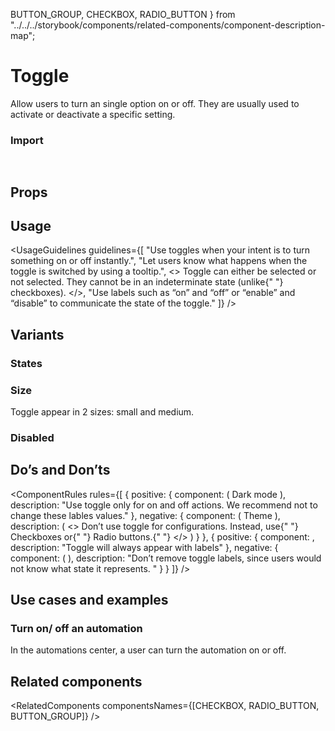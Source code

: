   BUTTON_GROUP,
  CHECKBOX,
  RADIO_BUTTON
} from "../../../storybook/components/related-components/component-description-map";

<Meta of={ToggleStories} />

# Toggle

Allow users to turn an single option on or off. They are usually used to activate or deactivate a specific setting.

<Canvas of={ToggleStories.Overview} />

### Import

```js
import { Toggle } from "@vibe/core";
```

## Props

<PropsTable />

## Usage

<UsageGuidelines
  guidelines={[
    "Use toggles when your intent is to turn something on or off instantly.",
    "Let users know what happens when the toggle is switched by using a tooltip.",
    <>
      Toggle can either be selected or not selected. They cannot be in an indeterminate state (unlike{" "}
      <StorybookLink page="Components/Checkbox">checkboxes</StorybookLink>).
    </>,
    "Use labels such as “on” and “off” or “enable” and “disable” to communicate the state of the toggle."
  ]}
/>

<TipOtherComponents />

## Variants

### States

<Canvas of={ToggleStories.States} />

### Size

Toggle appear in 2 sizes: small and medium.

<Canvas of={ToggleStories.Size} />

### Disabled

<Canvas of={ToggleStories.Disabled} />

## Do’s and Don’ts

<ComponentRules
  rules={[
    {
      positive: {
        component: (
          <Flex gap="large">
            Dark mode <Toggle />
          </Flex>
        ),
        description: "Use toggle only for on and off actions. We recommend not to change these lables values."
      },
      negative: {
        component: (
          <Flex gap="large">
            Theme <Toggle offOverrideText="Light mode" onOverrideText="Dark mode" />
          </Flex>
        ),
        description: (
          <>
            Don’t use toggle for configurations. Instead, use{" "}
            <StorybookLink page="Components/Checkbox">Checkboxes</StorybookLink> or{" "}
            <StorybookLink page="Components/RadioButton">Radio buttons.</StorybookLink>{" "}
          </>
        )
      }
    },
    {
      positive: {
        component: <Toggle />,
        description: "Toggle will always appear with labels"
      },
      negative: {
        component: (
          <Flex direction="column" gap="medium" align="start">
            <Toggle offOverrideText="" />
            <Toggle areLabelsHidden />
          </Flex>
        ),
        description: "Don’t remove toggle labels, since users would not know what state it represents. "
      }
    }
  ]}
/>

## Use cases and examples

### Turn on/ off an automation

In the automations center, a user can turn the automation on or off.

<Canvas of={ToggleStories.TurnOnOffAnAutomation} />

## Related components

<RelatedComponents componentsNames={[CHECKBOX, RADIO_BUTTON, BUTTON_GROUP]} />

